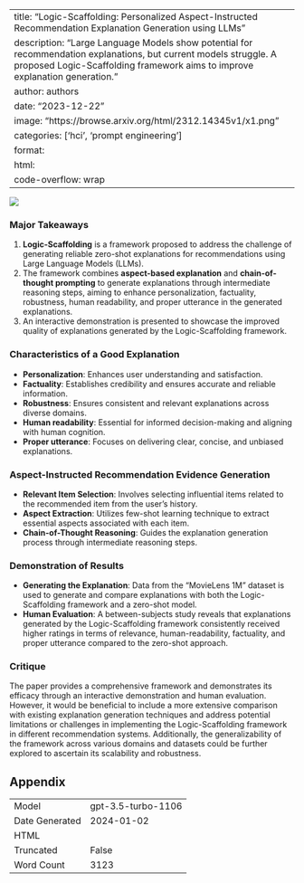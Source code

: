
---
title: "Logic-Scaffolding: Personalized Aspect-Instructed Recommendation Explanation Generation using LLMs"
description: "Large Language Models show potential for recommendation explanations, but current models struggle. A proposed Logic-Scaffolding framework aims to improve explanation generation."
author: authors
date: "2023-12-22"
image: "https://browse.arxiv.org/html/2312.14345v1/x1.png"
categories: ['hci', 'prompt engineering']
format:
  html:
    code-overflow: wrap
---

![](https://browse.arxiv.org/html/2312.14345v1/x1.png)

### Major Takeaways
1. **Logic-Scaffolding** is a framework proposed to address the challenge of generating reliable zero-shot explanations for recommendations using Large Language Models (LLMs).
2. The framework combines **aspect-based explanation** and **chain-of-thought prompting** to generate explanations through intermediate reasoning steps, aiming to enhance personalization, factuality, robustness, human readability, and proper utterance in the generated explanations.
3. An interactive demonstration is presented to showcase the improved quality of explanations generated by the Logic-Scaffolding framework.

### Characteristics of a Good Explanation
- **Personalization**: Enhances user understanding and satisfaction.
- **Factuality**: Establishes credibility and ensures accurate and reliable information.
- **Robustness**: Ensures consistent and relevant explanations across diverse domains.
- **Human readability**: Essential for informed decision-making and aligning with human cognition.
- **Proper utterance**: Focuses on delivering clear, concise, and unbiased explanations.

### Aspect-Instructed Recommendation Evidence Generation
- **Relevant Item Selection**: Involves selecting influential items related to the recommended item from the user’s history.
- **Aspect Extraction**: Utilizes few-shot learning technique to extract essential aspects associated with each item.
- **Chain-of-Thought Reasoning**: Guides the explanation generation process through intermediate reasoning steps.

### Demonstration of Results
- **Generating the Explanation**: Data from the "MovieLens 1M" dataset is used to generate and compare explanations with both the Logic-Scaffolding framework and a zero-shot model.
- **Human Evaluation**: A between-subjects study reveals that explanations generated by the Logic-Scaffolding framework consistently received higher ratings in terms of relevance, human-readability, factuality, and proper utterance compared to the zero-shot approach.

### Critique
The paper provides a comprehensive framework and demonstrates its efficacy through an interactive demonstration and human evaluation. However, it would be beneficial to include a more extensive comparison with existing explanation generation techniques and address potential limitations or challenges in implementing the Logic-Scaffolding framework in different recommendation systems. Additionally, the generalizability of the framework across various domains and datasets could be further explored to ascertain its scalability and robustness.

## Appendix

|          |          |
|----------|----------|
| Model     | gpt-3.5-turbo-1106       |
| Date Generated     | 2024-01-02       |
| HTML     |        |
| Truncated       | False       |
| Word Count       | 3123       |